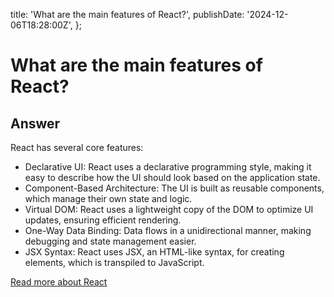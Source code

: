 
  title: 'What are the main features of React?',
  publishDate: '2024-12-06T18:28:00Z',
};

# What are the main features of React?

## Answer

React has several core features:

- Declarative UI: React uses a declarative programming style, making it easy to describe how the UI should look based on the application state.
- Component-Based Architecture: The UI is built as reusable components, which manage their own state and logic.
- Virtual DOM: React uses a lightweight copy of the DOM to optimize UI updates, ensuring efficient rendering.
- One-Way Data Binding: Data flows in a unidirectional manner, making debugging and state management easier.
- JSX Syntax: React uses JSX, an HTML-like syntax, for creating elements, which is transpiled to JavaScript.

[Read more about React](https://react.dev)

<GithubEdit link='/questions/react/what-are-the-main-features-of-react/page.mdx' />
